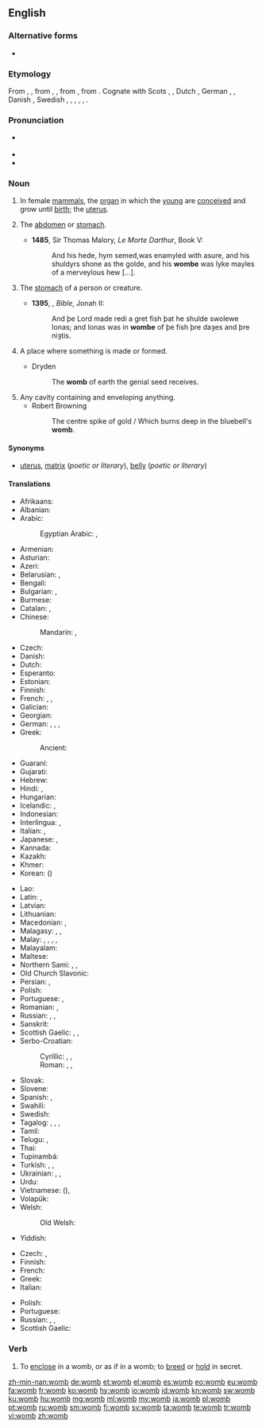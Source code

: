 ==English==
{{wikipedia|uterus}}

===Alternative forms===
* {{l|en|wame}} {{qualifier|dialectal}}

===Etymology===
From {{etyl|enm|en}} {{term|wombe|lang=enm}}, {{term|wambe|lang=enm}}, from {{etyl|ang|en}} {{term|womb|lang=ang}}, {{term|wamb||belly, stomach; bowels; heart; womb; hollow|lang=ang}}, from {{etyl|gem-pro|en}} {{term/t|gem-pro|*wambō||belly, stomach, abdomen}}, from {{etyl|ine-pro|en}} {{term/t|ine-pro|*wamp-||membrane (of bowels), intestines, womb}}. Cognate with Scots {{term|wam|lang=sco}}, {{term|wame||womb|lang=sco}}, Dutch {{term|wam||dewlap of beef; belly of a fish|lang=nl}}, German {{term|Wamme|lang=de}}, {{term|Wampe||paunch, belly}}, Danish {{term|vom||belly, paunch, rumen|lang=da}}, Swedish {{term|våmb||belly, stomach, rumen|lang=sv}}, {{etyl|no|-}} {{term|vomb||belly|lang=no}}, {{etyl|is|-}} {{term|vömb||belly, abdomen, stomach|lang=is}}, {{etyl|owl|-}} {{term|gumbelauc||womb|lang=owl}}, {{etyl|br|-}} {{term|gwamm||woman, wife|lang=br}}, {{etyl|sa|-}} {{term|वपा|tr=vapā́|sc=Deva||the skin or membrane lining the intestines or parts of the viscera, the caul or omentum|lang=sa}}.

===Pronunciation===
* {{a|UK}} {{IPA|/wuːm/}}
* {{audio|en-us-womb.ogg|Audio (US)|lang=en}}
* {{rhymes|uːm}}

===Noun===
{{en-noun}}

# {{context|anatomy|lang=en}} In female [[mammal]]s, the [[organ]] in which the [[young]] are [[conceive]]d and grow until [[birth]]; the [[uterus]]. {{defdate|from 8th c.}}
# {{context|obsolete|lang=en}} The [[abdomen]] or [[stomach]]. {{defdate|8th-17th c.}}
#* '''1485''', Sir Thomas Malory, ''Le Morte Darthur'', Book V:
#*: And his hede, hym semed,was enamyled with asure, and his shuldyrs shone as the golde, and his '''wombe''' was lyke mayles of a merveylous hew [...].
# {{context|obsolete|lang=en}} The [[stomach]] of a person or creature. {{defdate|8th-18th c.}}
#* '''1395''', {{w|John Wycliffe}}, ''Bible'', Jonah II:
#*: And þe Lord made redi a gret fish þat he shulde swolewe Ionas; and Ionas was in '''wombe''' of þe fish þre daȝes and þre niȝtis.
# {{context|figuratively|lang=en}} A place where something is made or formed. {{defdate|from 15th c.}}
#* Dryden
#*: The '''womb''' of earth the genial seed receives.
# Any cavity containing and enveloping anything.
#* Robert Browning
#*: The centre spike of gold / Which burns deep in the bluebell's '''womb'''.

====Synonyms====
* {{sense|organ in mammals}} [[uterus]], [[matrix]] (''poetic or literary''), [[belly]] (''poetic or literary'')

====Translations====
{{trans-top|uterus}}
* Afrikaans: {{t|af|baarmoeder}}
* Albanian: {{t|sq|mitër}}
* Arabic: {{t|ar|رحم|m|tr=raḥim|sc=Arab}}
*: Egyptian Arabic: {{t|arz|رحم|m|tr=raḥem|sc=Arab}}, {{t|arz|بيت الولد|m|tr=bét el wéld|sc=Arab}} {{qualifier|archaic}}
* Armenian: {{t+|hy|արգանդ|tr=argand}}
* Asturian: {{t+|ast|úteru|m}}
* Azeri: {{t|az|uşaqlıq}}
* Belarusian: {{t|be|матка|f|tr=mátka|sc=Cyrl}}, {{t|be|чэрава|n|tr=čérava|sc=Cyrl}}
* Bengali: {{t|bn|জরায়ু|tr=jôrayu|sc=Beng}}
* Bulgarian: {{t|bg|матка|f|tr=mátka|sc=Cyrl}}, {{t+|bg|утроба|f|tr=utróba|sc=Cyrl}}
* Burmese: {{t+|my|သားအိမ်|tr=thaein|sc=Mymr}}
* Catalan: {{t|ca|úter|m}}, {{t|ca|matriu|f}}
* Chinese:
*: Mandarin: {{t+|cmn|子宮|sc=Hani}}, {{t+|cmn|子宫|tr=zǐgōng|sc=Hani}}
* Czech: {{t+|cs|děloha|f}}
* Danish: {{t+|da|livmoder|c}}
* Dutch: {{t+|nl|baarmoeder}}
* Esperanto: {{t|eo|utero}}
* Estonian: {{t|et|emakas}}
* Finnish: {{t+|fi|kohtu}}
* French: {{t+|fr|utérus|m}}, {{t+|fr|ventre|m}}, {{qualifier|archaic}} {{t+|fr|matrice|f}}
* Galician: {{t+|gl|útero|m}}
* Georgian: {{t|ka|საშვილოსნოს|tr=sašvilosnos|sc=Geor}}
* German: {{t|de|Mutterleib|m}}, {{t+|de|Gebärmutter|f}}, {{t+|de|Schoß|m}}, {{t+|de|Uterus|m}}
* Greek: {{t+|el|μήτρα|f|tr=mítra}}
*: Ancient: {{t|grc|δελφύς|sc=polytonic}}
* Guaraní: {{qualifier|t-}} {{t|gn|ye}}
* Gujarati: {{t|gu|ગર્ભાશય|tr=garbhāśay|sc=Gujr}}
* Hebrew: {{t+|he|רחם|m|sc=Hebr}}
* Hindi: {{t|hi|गर्भ|m|tr=garbh}}, {{t|hi|गर्भाशय|tr=garbhāśay|sc=Deva}}
* Hungarian: {{t+|hu|méh}}
* Icelandic: {{t+|is|leg|n}}, {{t+|is|móðurlíf|n}}
* Indonesian: {{t+|id|rahim}}
* Interlingua: {{t|ia|utero}}, {{t|ia|matrice}}
* Italian: {{t+|it|utero|m}}, {{t+|it|grembo|m}}
* Japanese: {{t|ja|子宮|tr=しきゅう, shikyū|sc=Jpan}}, {{t|ja|母胎|tr=ぼたい, botai|sc=Jpan}}
* Kannada: {{t+|kn|ಗರ್ಭಕೋಶ|tr=garbhakoś|sc=Knda}}
* Kazakh: {{t|kk|жатыр|tr=jatır|sc=Cyrl}}
* Khmer: {{t+|km|ស្បូន|tr=sboon|sc=Khmr}}
* Korean: {{t+|ko|자궁|tr=jagung|sc=Kore}} ({{t+|ko|子宮|sc=Kore}})
{{trans-mid}}
* Lao: {{t|lo|ມົດລູກ|tr=mōt lȗːk|sc=Laoo}}
* Latin: {{t|la|uterus|m}}, {{t|la|uterum|n}}
* Latvian: {{t|lv|dzemde}}
* Lithuanian: {{t|lt|gimda|f}}
* Macedonian: {{t|mk|матка|f|tr=mátka|sc=Cyrl}}, {{t|mk|утроба|f|tr=útroba|sc=Cyrl}}
* Malagasy: {{t+|mg|bobo}}, {{t+|mg|fananahana}}, {{t+|mg|vohoka}}
* Malay: {{t|ms|rahim}}, {{t|ms|uterus}}, {{t|ms|peranakan}}, {{t|ms|peranakan}}, {{t|ms|uterus}}
* Malayalam: {{t|ml|ഗര്‍ഭപാത്രം|tr=garbhapaathram|sc=Mlym}}
* Maltese: {{t|mt|ġuf|m}}
* Northern Sami: {{t|se|mánágoahti}}, {{t|se|eatniheagga}}, {{t|se|goaŧŧu}}
* Old Church Slavonic: {{t|cu|чрѣво|n|tr=črěvo|sc=Cyrs}}
* Persian: {{t+|fa|رحم|tr=rahem|sc=fa-Arab}}, {{t+|fa|زهدان|tr=zehdân|sc=fa-Arab}}
* Polish: {{t+|pl|macica|f}}
* Portuguese: {{t+|pt|útero|m}}, {{t+|pt|matriz|f}}
* Romanian: {{t+|ro|uter|n}}, {{t+|ro|matcă|f}}
* Russian: {{t+|ru|матка|f|tr=mátka}}, {{t+|ru|утроба|f|tr=utróba}}, {{t+|ru|чрево|n|tr=črévo|sc=Cyrl}}
* Sanskrit: {{t|sa|गर्भ|m|tr=garbha|sc=Deva}}
* Scottish Gaelic: {{t|gd|machlag|f}}, {{t|gd|broinn|f}}, {{t|gd|brù|f}}
* Serbo-Croatian:
*: Cyrillic: {{t|sh|матерница|f}}, {{t|sh|материца|f}}, {{t|sh|утроба|f}}
*: Roman: {{t+|sh|maternica|f}}, {{t|sh|materica|f}}, {{t+|sh|utroba|f}}
* Slovak: {{t|sk|maternica|f}}
* Slovene: {{t+|sl|maternica|f}}
* Spanish: {{t+|es|útero|m}}, {{t+|es|matriz|f}}
* Swahili: {{t+|sw|uzazi}}
* Swedish: {{t+|sv|livmoder|c}}
* Tagalog: {{t|tl|bahay-bata}}, {{t|tl|sinapupunan}}, {{t|tl|matris}}, {{t+|tl|utero}}
* Tamil: {{t+|ta|கருப்பை|tr=karuppai|sc=Taml}}
* Telugu: {{t+|te|గర్భం|tr=garbham|sc=Telu}}, {{t+|te|గర్భాశయము|tr=garbhasayamu|sc=Telu}}
* Thai: {{t|th|มดลูก|tr=mót lôok|sc=Thai}}
* Tupinambá: {{t|tpn|ygé}}
* Turkish: {{t+|tr|rahim}}, {{t+|tr|dölyatağı}}, {{t|tr|uterus}}
* Ukrainian: {{t|uk|матка|f|tr=mátka|sc=Cyrl}}, {{t|uk|утроба|f|tr=utróba|sc=Cyrl}}, {{t|uk|чрево|n|tr=črévo|sc=Cyrl}}
* Urdu: {{t|ur|گربھ|m|tr=garbh|sc=ur-Arab}}
* Vietnamese: {{t+|vi|tử cung}} ({{t|vi|子宮}}), {{t|vi|dạ con}}
* Volapük: {{t+|vo|vüm}}
* Welsh:
*: Old Welsh: {{t|owl|gumbelauc}}
* Yiddish: {{t|yi|טראכט|sc=Hebr}}
{{trans-bottom}}

{{trans-top|figuratively: place where something is made or formed}}
* Czech: {{t+|cs|lůno|n}}, {{t|cs|kolébka|f}}
* Finnish: {{t+|fi|kehto}}
* French: {{t+|fr|moule|m}}
* Greek: {{t+|el|μήτρα|f|tr=mítra}}
* Italian: {{t+|it|grembo|m}}
{{trans-mid}}
* Polish: {{t+|pl|łono|n}}
* Portuguese: {{t+|pt|útero|m}}
* Russian: {{t+|ru|лоно|n|tr=lóno|sc=Cyrl}}, {{t+|ru|чрево|n|tr=črévo|sc=Cyrl}}, {{t+|ru|колыбель|f|tr=kolybélʹ|sc=Cyrl}}
* Scottish Gaelic: {{t|gd|broinn|f}}
{{trans-bottom}}

{{trans-see|belly}}

===Verb===
{{en-verb}}

# {{context|obsolete|lang=en}} To [[enclose]] in a womb, or as if in a womb; to [[breed]] or [[hold]] in secret.
#: {{rfquotek|Shakespeare}}

[[zh-min-nan:womb]]
[[de:womb]]
[[et:womb]]
[[el:womb]]
[[es:womb]]
[[eo:womb]]
[[eu:womb]]
[[fa:womb]]
[[fr:womb]]
[[ko:womb]]
[[hy:womb]]
[[io:womb]]
[[id:womb]]
[[kn:womb]]
[[sw:womb]]
[[ku:womb]]
[[hu:womb]]
[[mg:womb]]
[[ml:womb]]
[[my:womb]]
[[ja:womb]]
[[pl:womb]]
[[pt:womb]]
[[ru:womb]]
[[sm:womb]]
[[fi:womb]]
[[sv:womb]]
[[ta:womb]]
[[te:womb]]
[[tr:womb]]
[[vi:womb]]
[[zh:womb]]